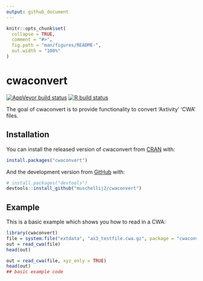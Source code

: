 ```yaml
---
output: github_document
---
```


<!-- README.md is generated from README.Rmd. Please edit that file -->

```r
knitr::opts_chunk$set(
  collapse = TRUE,
  comment = "#>",
  fig.path = "man/figures/README-",
  out.width = "100%"
)
```

# cwaconvert

<!-- badges: start -->
[![AppVeyor build status](https://ci.appveyor.com/api/projects/status/github/muschellij2/cwaconvert?branch=master&svg=true)](https://ci.appveyor.com/project/muschellij2/cwaconvert)
[![R build status](https://github.com/muschellij2/cwaconvert/workflows/R-CMD-check/badge.svg)](https://github.com/muschellij2/cwaconvert/actions)
<!-- badges: end -->

The goal of cwaconvert is to provide functionality to convert 'Axtivity' 'CWA' files.

## Installation

You can install the released version of cwaconvert from [CRAN](https://CRAN.R-project.org) with:

``` r
install.packages("cwaconvert")
```

And the development version from [GitHub](https://github.com/) with:

``` r
# install.packages("devtools")
devtools::install_github("muschellij2/cwaconvert")
```
## Example

This is a basic example which shows you how to read in a CWA:

```r
library(cwaconvert)
file = system.file("extdata", "ax3_testfile.cwa.gz", package = "cwaconvert")
out = read_cwa(file)
head(out)
```

```r
out = read_cwa(file, xyz_only = TRUE)
head(out)
## basic example code
```

